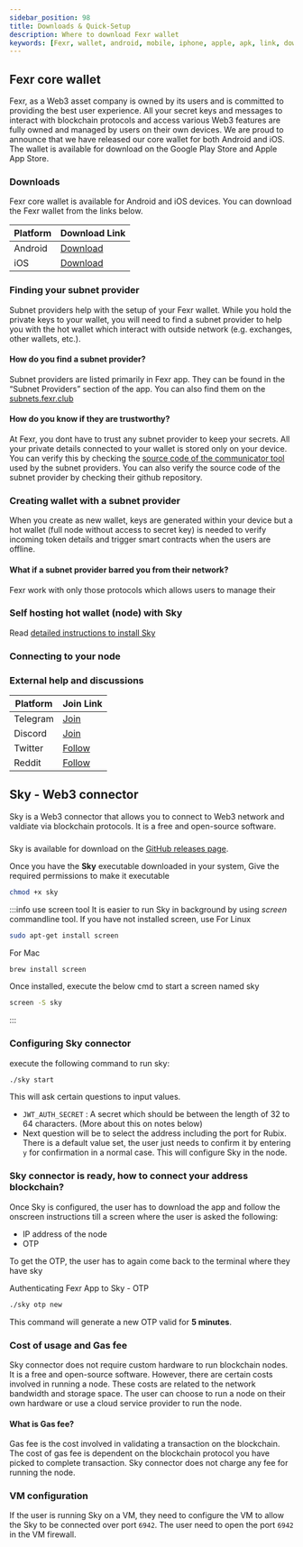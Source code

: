```yaml
---
sidebar_position: 98
title: Downloads & Quick-Setup
description: Where to download Fexr wallet
keywords: [Fexr, wallet, android, mobile, iphone, apple, apk, link, download, online]
---
```


## Fexr core wallet

Fexr, as a Web3 asset company is owned by its users and is committed to providing the best user experience. All your secret keys and messages to interact with blockchain protocols and access various Web3 features are fully owned and managed by users on their own devices. We are proud to announce that we have released our core wallet for both Android and iOS. The wallet is available for download on the Google Play Store and Apple App Store.

### Downloads

Fexr core wallet is available for Android and iOS devices. You can download the Fexr wallet from the links below.

| Platform | Download Link |
| -------- | ------------- |
| Android | [Download](https://play.google.com/store/apps/details?id=com.getfexr.core&hl=en&gl=US) |
| iOS | [Download](https://apps.apple.com/app/fexr-wallet/id1631128786) |

### Finding your subnet provider

Subnet providers help with the setup of your Fexr wallet. While you hold the private keys to your wallet, you will need to find a subnet provider to help you with the hot wallet which interact with outside network (e.g. exchanges, other wallets, etc.).

#### How do you find a subnet provider?

Subnet providers are listed primarily in Fexr app. They can be found in the “Subnet Providers” section of the app. You can also find them on the [subnets.fexr.club](https://subnets.fexr.club)

#### How do you know if they are trustworthy?

At Fexr, you dont have to trust any subnet provider to keep your secrets. All your private details connected to your wallet is stored only on your device. You can verify this by checking the [source code of the communicator tool](https://github.com/getfexr/sky) used by the subnet providers. You can also verify the source code of the subnet provider by checking their github repository.

### Creating wallet with a subnet provider

When you create as new wallet, keys are generated within your device but a hot wallet (full node without access to secret key) is needed to verify incoming token details and trigger smart contracts when the users are offline.

#### What if a subnet provider barred you from their network?

Fexr work with only those protocols which allows users to manage their 

### Self hosting hot wallet (node) with Sky

Read [detailed instructions to install Sky](#sky---web3-connector)

### Connecting to your node

### External help and discussions

| Platform | Join Link |
| -------- | ------------- |
| Telegram | [Join](https://t.me/fexr) |
| Discord | [Join](https://discord.gg/4Z3Q2Z4) |
| Twitter | [Follow](https://twitter.com/getfexr) |
| Reddit | [Follow](https://www.reddit.com/r/fexr/) |

## Sky - Web3 connector

Sky is a Web3 connector that allows you to connect to Web3 network and valdiate via blockchain protocols. It is a free and open-source software.

### 

Sky is available for download on the [GitHub releases page](https://github.com/getfexr/sky/releases).

Once you have the **Sky** executable downloaded in your system, Give the required permissions to make it executable

```bash
chmod +x sky
```

:::info use screen tool
It is easier to run Sky in background by using *screen* commandline tool.
If you have not installed screen, use
For Linux
```bash
sudo apt-get install screen
```
For Mac
```bash
brew install screen
```

Once installed, execute the below cmd to start a screen named sky
```bash
screen -S sky
```
:::

### Configuring Sky connector

execute the following command to run sky:
```bash
./sky start
```

This will ask certain questions to input values.
- `JWT_AUTH_SECRET` : A secret which should be between the length of 32 to 64 characters. (More about this on notes below)
- Next question will be to select the address including the port for Rubix. There is a default value set, the user just needs to confirm it by entering `y` for confirmation in a normal case. This will configure Sky in the node.

### Sky connector is ready, how to connect your address blockchain?

Once Sky is configured, the user has to download the app and follow the onscreen instructions till a screen where the user is asked the following:
- IP address of the node
- OTP

To get the OTP, the user has to again come back to the terminal where they have sky

Authenticating Fexr App to Sky - OTP
```bash
./sky otp new
```
This command will generate a new OTP valid for **5 minutes**.

### Cost of usage and Gas fee

Sky connector does not require custom hardware to run blockchain nodes. It is a free and open-source software. However, there are certain costs involved in running a node. These costs are related to the network bandwidth and storage space. The user can choose to run a node on their own hardware or use a cloud service provider to run the node.

#### What is Gas fee?

Gas fee is the cost involved in validating a transaction on the blockchain. The cost of gas fee is dependent on the blockchain protocol you have picked to complete transaction. Sky connector does not charge any fee for running the node.

### VM configuration

If the user is running Sky on a VM, they need to configure the VM to allow the Sky to be connected over port `6942`. The user need to open the port `6942` in the VM firewall.